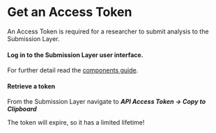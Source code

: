 
# Get an Access Token

An Access Token is required for a researcher to submit analysis to the Submission Layer.

<Steps>

#### Log in to the Submission Layer user interface.

For further detail read the [components guide](/five_safes_tes/quickstart/stackinfo#submission-layer).

#### Retrieve a token

From the Submission Layer navigate to **_API Access Token -> Copy to Clipboard_**

<Callout type="info">
The token will expire, so it has a limited lifetime!
</Callout>


</Steps>